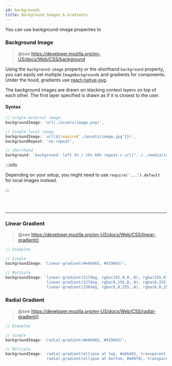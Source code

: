 ```yaml
---
id: backgrounds
title: Background Images & Gradients
---
```


You can use background-image properties to

### Background Image

> @see https://developer.mozilla.org/en-US/docs/Web/CSS/background

Using the `background-image` property or the shorthand `background` property, you can easily set multiple `ImageBackground`s and gradients for components. Under the hood, gradients use [react-native-svg](https://github.com/react-native-svg/react-native-svg).

The background images are drawn on stacking context layers on top of each other. The first layer specified is drawn as if it is closest to the user.

#### Syntax

```ts
// Single external image.
backgroundImage: 'url(./assets/image.png)',

// Single local image.
backgroundImage: `url(${require('./assets/image.jpg')})`,
backgroundRepeat: 'no-repeat',

// Shorthand
background: 'background: left 5% / 15% 60% repeat-x url("../../media/image.png")',
```

:::info

Depending on your setup, you might need to use `require('...').default` for local images instead.

:::

<br />
<br />

---

### Linear Gradient

> @see https://developer.mozilla.org/en-US/docs/Web/CSS/linear-gradient()

```ts
// Examples

// Single
backgroundImage: 'linear-gradient(#e66465, #9198e5)';

// Multiple
backgroundImage: `linear-gradient(217deg, rgba(255,0,0,.8), rgba(255,0,0,0) 70.71%),
                  linear-gradient(127deg, rgba(0,255,0,.8), rgba(0,255,0,0) 70.71%),
                  linear-gradient(336deg, rgba(0,0,255,.8), rgba(0,0,255,0) 70.71%)`;
```

### Radial Gradient

> @see https://developer.mozilla.org/en-US/docs/Web/CSS/radial-gradient()

```ts
// Examples

// Single
backgroundImage: 'radial-gradient(#e66465, #9198e5)';

// Multiple
backgroundImage: `radial-gradient(ellipse at top, #e66465, transparent),
                  radial-gradient(ellipse at bottom, #4d9f0c, transparent)`;
```
